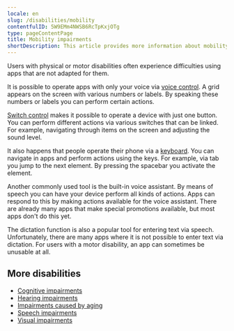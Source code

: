 ```yaml
---
locale: en
slug: /disabilities/mobility
contentfulID: 5W9EMm4NWSB6RcTpKxjOTg
type: pageContentPage
title: Mobility impairments
shortDescription: This article provides more information about mobility impairments.
---
```


Users with physical or motor disabilities often experience difficulties using apps that are not adapted for them.

It is possible to operate apps with only your voice via [voice control](/en/stats/voice-control). A grid appears on the screen with various numbers or labels. By speaking these numbers or labels you can perform certain actions.

[Switch control](/en/stats/switch-control) makes it possible to operate a device with just one button. You can perform different actions via various switches that can be linked. For example, navigating through items on the screen and adjusting the sound level.

It also happens that people operate their phone via a [keyboard](/en/stats/keyboard-access). You can navigate in apps and perform actions using the keys. For example, via tab you jump to the next element. By pressing the spacebar you activate the element.

Another commonly used tool is the built-in voice assistant. By means of speech you can have your device perform all kinds of actions. Apps can respond to this by making actions available for the voice assistant. There are already many apps that make special promotions available, but most apps don't do this yet.

The dictation function is also a popular tool for entering text via speech. Unfortunately, there are many apps where it is not possible to enter text via dictation. For users with a motor disability, an app can sometimes be unusable at all.

## More disabilities

- [Cognitive impairments](/en/articles/disabilities/cognitive)
- [Hearing impairments](/en/articles/disabilities/hearing)
- [Impairments caused by aging](/en/articles/disabilities/aging)
- [Speech impairments](/en/articles/disabilities/speech)
- [Visual impairments](/en/articles/disabilities/visual)